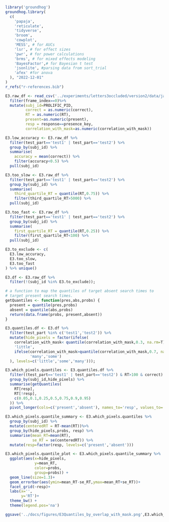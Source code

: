 ```r

library('groundhog')
groundhog.library(
  c(
    'papaja',
    'reticulate',
    'tidyverse',
    'broom',
    'cowplot',
    'MESS', # for AUCs
    'lsr', # for effect sizes
    'pwr', # for power calculations
    'brms', # for mixed effects modeling
    'BayesFactor',# for Bayesian t test
    'jsonlite', #parsing data from sort_trial
    'afex' #for anova
  ), "2022-12-01"
)
r_refs("r-references.bib")

```

```r

E3.raw_df <- read_csv('../experiments/letters3occluded/version2/data/jatos_resultfiles_batch1/all_data.csv') %>%
  filter(frame_index==0)%>%
  mutate(subj_id=PROLIFIC_PID,
         correct = as.numeric(correct),
         RT = as.numeric(RT),
         present=as.numeric(present),
         resp = response==presence_key,
         correlation_with_mask=as.numeric(correlation_with_mask)) 
```


```r

E3.low_accuracy <- E3.raw_df %>%
  filter(test_part=='test1' | test_part=='test2') %>%
  group_by(subj_id) %>%
  summarise(
    accuracy = mean(correct)) %>%
    filter(accuracy<0.5) %>%
  pull(subj_id)

E3.too_slow <- E3.raw_df %>%
  filter(test_part=='test1' | test_part=='test2') %>%
  group_by(subj_id) %>%
  summarise(
    third_quartile_RT = quantile(RT,0.75)) %>%
    filter(third_quartile_RT>5000) %>%
  pull(subj_id)

E3.too_fast <- E3.raw_df %>%
  filter(test_part=='test1' | test_part=='test2') %>%
  group_by(subj_id) %>%
  summarise(
    first_quartile_RT = quantile(RT,0.25)) %>%
    filter(first_quartile_RT<100) %>%
  pull(subj_id)

E3.to_exclude <- c(
  E3.low_accuracy,
  E3.too_slow,
  E3.too_fast
) %>% unique()

E3.df <- E3.raw_df %>%
  filter(!(subj_id %in% E3.to_exclude));
```

```r

# a function to map the quantiles of target absent search times to
# target present search times.
getQuantiles <- function(pres,abs,probs) {
  present = quantile(pres,probs)
  absent = quantile(abs,probs)
  return(data.frame(probs, present,absent))
}

E3.quantiles.df <- E3.df %>%
  filter(test_part %in% c('test1','test2')) %>%
  mutate(hide_pixels = factor(ifelse(
    correlation_with_mask< quantile(correlation_with_mask,0.3, na.rm=T),
    'little',
    ifelse(correlation_with_mask>quantile(correlation_with_mask,0.7, na.rm=T),
           'many','some')
  ), levels=c('little','some','many')));

E3.which_pixels.quantiles <- E3.quantiles.df %>%
  filter((test_part=='test1' | test_part=='test2') & RT>100 & correct) %>%
  group_by(subj_id,hide_pixels) %>%
  summarise(getQuantiles(
    RT[resp],
    RT[!resp],
    c(0.05,0.1,0.25,0.5,0.75,0.9,0.95)
  )) %>%
  pivot_longer(cols=c('present','absent'), names_to='resp', values_to='RT')

E3.which_pixels.quantile_summary <- E3.which_pixels.quantiles %>% 
  group_by(subj_id) %>%
  mutate(centeredRT = RT-mean(RT))%>%
  group_by(hide_pixels,probs, resp) %>%
  summarise(mean_RT=mean(RT),
            se_RT = se(centeredRT)) %>%
  mutate(resp=factor(resp, levels=c('present','absent')))

E3.which_pixels.quantile_plot <- E3.which_pixels.quantile_summary %>% 
  ggplot(aes(x=hide_pixels, 
             y=mean_RT, 
             color=probs,
             group=probs)) +
  geom_line(size=1.3)+
  geom_errorbar(aes(ymin=mean_RT-se_RT,ymax=mean_RT+se_RT))+
  facet_grid(~resp)+
  labs(x='',
       y='RT')+
  theme_bw() +
  theme(legend.pos='na')

ggsave('../docs/figures/E3Quantiles_by_overlap_with_mask.png',E3.which_pixels.quantile_plot,width=3.5,height=3.5);
```
